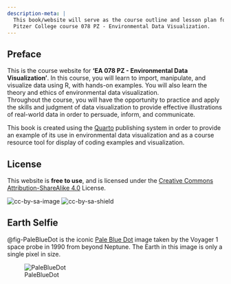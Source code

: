 ---
description-meta: |
  This book/website will serve as the course outline and lesson plan for the 2022 
  Pitzer College course 078 PZ - Environmental Data Visualization.  
---

## Preface {.unnumbered}

This is the course website for **'EA 078 PZ - Environmental Data Visualization'**. In this course,
you will learn to import, manipulate, and visualize data using R, with hands-on 
examples. You will also learn the theory and ethics of environmental data visualization.  
Throughout the course, you will have the opportunity to practice and 
apply the skills and judgment of data visualization to provide effective illustrations
of real-world data in order to persuade, inform, and communicate.

::: {.callout-note appearance="simple"}
This book is created using the [Quarto](https://quarto.org) publishing system in 
order to provide an example of its use in environmental data visualization and 
as a course resource tool for display of coding examples and visualization.
:::

## License

This website is **free to use**, and is licensed under the [Creative Commons Attribution-ShareAlike 4.0](https://creativecommons.org/licenses/by-sa/4.0/) License. 

![cc-by-sa-image](https://licensebuttons.net/l/by-sa/4.0/88x31.png)
![cc-by-sa-shield](https://img.shields.io/badge/License-CC%20BY--SA%204.0-lightgrey.svg)

## Earth Selfie

@fig-PaleBlueDot is the iconic [Pale Blue Dot](https://solarsystem.nasa.gov/resources/536/voyager-1s-pale-blue-dot/) image taken by the Voyager 1 space probe in 1990 from beyond Neptune.  The Earth in this image is only a single pixel in size. 

![PaleBlueDot](images/paleBlueDot.jpg){#fig-PaleBlueDot}